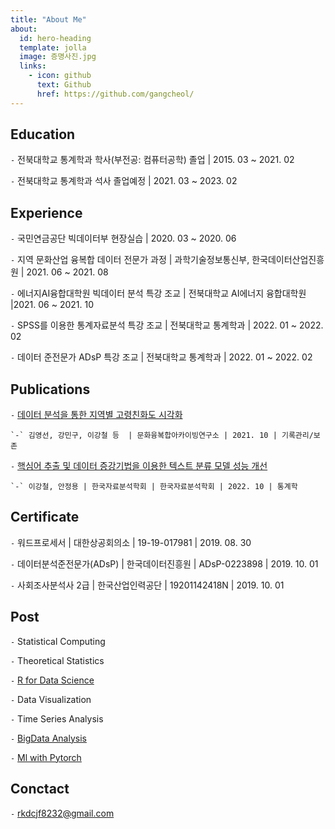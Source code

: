 ```yaml
---
title: "About Me"
about:
  id: hero-heading
  template: jolla
  image: 증명사진.jpg
  links:
    - icon: github
      text: Github
      href: https://github.com/gangcheol/
---
```


###

:::{#hero-heading}

## Education

`-` 전북대학교 통계학과 학사(부전공: 컴퓨터공학) 졸업 | 2015. 03 ~ 2021. 02

`-` 전북대학교 통계학과 석사 졸업예정 | 2021. 03 ~ 2023. 02

## Experience

`-` 국민연금공단 빅데이터부 현장실습 | 2020. 03 ~ 2020. 06
 
`-` 지역 문화산업 융복합 데이터 전문가 과정 | 과학기술정보통신부, 한국데이터산업진흥원  | 2021. 06 ~ 2021. 08 

`-` 에너지AI융합대학원 빅데이터 분석 특강 조교 | 전북대학교 AI에너지 융합대학원 |2021. 06 ~ 2021. 10

`-` SPSS를 이용한 통계자료분석 특강 조교 | 전북대학교 통계학과 | 2022. 01 ~ 2022. 02

`-` 데이터 준전문가 ADsP 특강 조교 | 전북대학교 통계학과 | 2022. 01 ~ 2022. 02


## Publications

`-` [데이터 분석을 통한 지역별 고령친화도 시각화](https://www.kci.go.kr/kciportal/ci/sereArticleSearch/ciSereArtiView.kci?sereArticleSearchBean.artiId=ART002773972)

    `-` 김영선, 강민구, 이강철 등  | 문화융복합아카이빙연구소 | 2021. 10 | 기록관리/보존 

`-` [핵심어 추출 및 데이터 증강기법을 이용한 텍스트 분류 모델 성능 개선](https://www.kci.go.kr/kciportal/ci/sereArticleSearch/ciSereArtiView.kci?sereArticleSearchBean.artiId=ART002890029)
    
    `-` 이강철, 안정용 | 한국자료분석학회 | 한국자료분석학회 | 2022. 10 | 통계학
    

## Certificate

`-` 워드프로세서 | 대한상공회의소 | 19-19-017981 | 2019. 08. 30

`-` 데이터분석준전문가(ADsP) | 한국데이터진흥원 | ADsP-0223898 | 2019. 10. 01

`-` 사회조사분석사 2급 | 한국산업인력공단 | 19201142418N | 2019. 10. 01
    

## Post

`-` Statistical Computing

`-` Theoretical Statistics

`-` [R for Data Science](https://gangcheol.github.io/mysite/post/R%20for%20Data%20Scienece/%EB%8D%B0%EC%9D%B4%ED%84%B0%20%EC%A0%84%EC%B2%98%EB%A6%AC/%EA%B2%B0%EC%B8%A1%EC%B9%98(1205).html)

`-` Data Visualization

`-` Time Series Analysis 

`-` [BigData Analysis](https://gangcheol.github.io/mysite/post/Bigdata%20Analysis/2022-03-08-(1%EC%A3%BC%EC%B0%A8).html)

`-` [Ml with Pytorch](https://gangcheol.github.io/mysite/post/Ml%20with%20pytorch/2023-01-27-Intro.html)


## Conctact

`-` <rkdcjf8232@gmail.com>

:::

### 